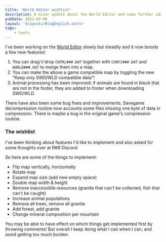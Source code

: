 ```yaml
---
title: 'World Editor wishlist'
description: A minor update about the World Editor and some further ideas on features that it could have.
pubDate: 2022-03-08
layout: '$layouts/BlogEnglish.astro'
tags:
    - tools
---
```



I've been working on the [World Editor](/world-editor/index.html) slowly but steadily and it now boosts a few new
features!

1. You can drag'n'drop `CNTRL###.DAT` together with `CONTI###.DAT` and `WORLD###.DAT` to merge them into a map.
2. You can make the above a game compatible map by toggling the new "Keep only SWD/WLD compatible data"!
3. Animal processing has been improved: if animals are found in block that are not in the footer, they are added to
   footer when downloading SWD/WLD.

There have also been some bug fixes and improvements. Savegame decompression routine now accounts some files missing one
byte of data in compression. There is maybe a bug in the original game's compression routine.

### The wishlist

I've been thinking about features I'd like to implement and also asked for some thoughts over at <Link href="https://discord.gg/B8FfpTfs">RttR Discord</Link>.

So here are some of the things to implement:

-   Flip map vertically, horizontally
-   Rotate map
-   Expand map size (add new empty space)
-   Double map width & height
-   Remove inaccessible resources (granite that can't be collected, fish that can't be caught)
-   Increase animal populations
-   Remove all trees, remove all granite
-   Add forest, add granite
-   Change mineral composition per mountain

You may be able to have effect on which things get implemented first by throwing comments! But overall I keep doing what
I can when I can, and avoid getting too much burden.
